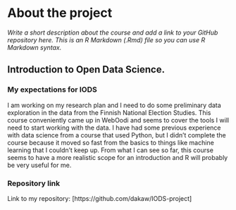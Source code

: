 
# About the project

*Write a short description about the course and add a link to your GitHub repository here. This is an R Markdown (.Rmd) file so you can use R Markdown syntax.*

## Introduction to Open Data Science.


### My expectations for IODS

I am working on my research plan and I need to do some preliminary data exploration in the data from the Finnish National Election Studies. This course conveniently came up in WebOodi and seems to cover the tools I will need to start working with the data. I have had some previous experience with data science from a course that used Python,  but I didn’t complete the course because it moved so fast from the basics to things like machine learning that I couldn’t keep up. From what I can see so far, this course seems to have a more realistic scope for an introduction and R will probably be very useful for me.

### Repository link

Link to my repository: [https://github.com/dakaw/IODS-project]

